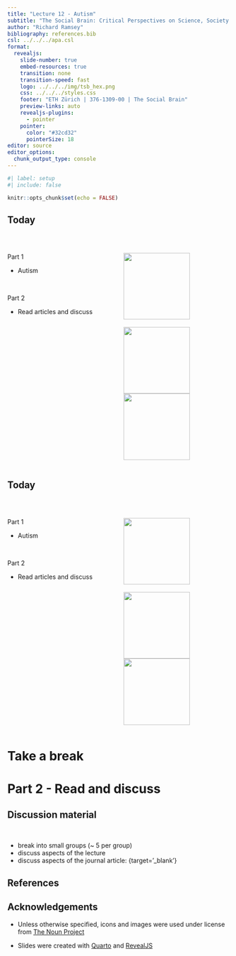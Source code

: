 ```yaml
---
title: "Lecture 12 - Autism"
subtitle: "The Social Brain: Critical Perspectives on Science, Society and Neurodiversity" 
author: "Richard Ramsey"
bibliography: references.bib
csl: ../../../apa.csl
format:
  revealjs:
    slide-number: true
    embed-resources: true
    transition: none
    transition-speed: fast
    logo: ../../../img/tsb_hex.png
    css: ../../../styles.css
    footer: "ETH Zürich | 376-1309-00 | The Social Brain"
    preview-links: auto
    revealjs-plugins:
      - pointer
    pointer:
      color: "#32cd32"
      pointerSize: 18
editor: source
editor_options: 
  chunk_output_type: console
---
```


```r
#| label: setup
#| include: false

knitr::opts_chunk$set(echo = FALSE)
```

## Today ##

<br>

:::: {.columns}
::: {.column width="50%"}
[Part 1]{.green-text}

- Autism

<br>

[Part 2]{.green-text}

- Read articles and discuss
:::
::: {.column width="50%"}
![](../icons/lecture.png){width=150px}\
<br>
![](../icons/reading.png){width=150px} ![](../icons/discussion.png){width=150px}
:::
::::




## Today ##

<br>

:::: {.columns}
::: {.column width="50%"}
[Part 1]{.green-text}

- Autism

<br>

[Part 2]{.green-text}

- Read articles and discuss
:::
::: {.column width="50%"}
![](../icons/lecture.png){width=150px}\
<br>
![](../icons/reading.png){width=150px} ![](../icons/discussion.png){width=150px}
:::
::::

# Take a break #

# Part 2 - Read and discuss #

## Discussion material ##

<br>

- break into small groups (~ 5 per group)
- discuss aspects of the lecture 
- discuss aspects of the journal article:
<link here>{target='_blank'}


## References

::: {#refs .text-smaller}
:::

## Acknowledgements 

- Unless otherwise specified, icons and images were used under license from [The Noun Project](https://thenounproject.com/)

- Slides were created with [Quarto](https://quarto.org/) and [RevealJS](https://revealjs.com/)